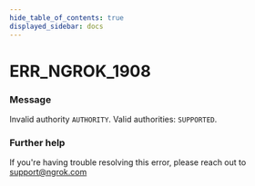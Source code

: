 ```yaml
---
hide_table_of_contents: true
displayed_sidebar: docs
---
```



# ERR_NGROK_1908

### Message
Invalid authority `AUTHORITY`. Valid authorities: `SUPPORTED`.

<ErrorDetails error='err_ngrok_1908' />


### Further help
If you're having trouble resolving this error, please reach out to [support@ngrok.com](mailto:support@ngrok.com?subject=Help%20with%20ERR_NGROK_1908)

